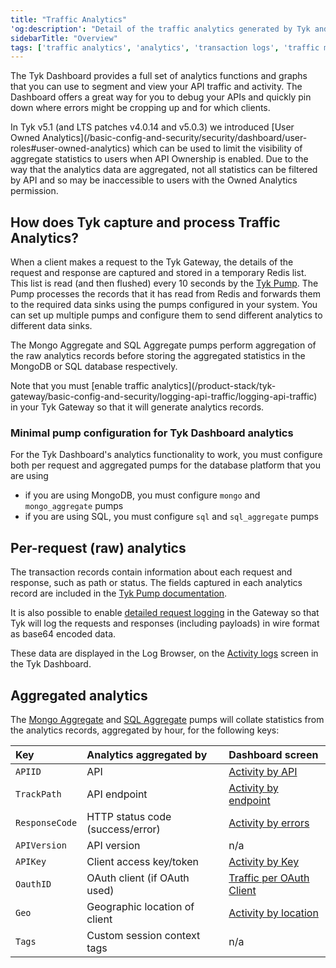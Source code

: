 ```yaml
---
title: "Traffic Analytics"
'og:description': "Detail of the traffic analytics generated by Tyk and presented via APIs or GUI"
sidebarTitle: "Overview"
tags: ['traffic analytics', 'analytics', 'transaction logs', 'traffic monitoring', 'Tyk analytics', 'Tyk pump analytics', 'Tyk aggregated analytics', 'Tyk detailed analytics']
---
```


The Tyk Dashboard provides a full set of analytics functions and graphs that you can use to segment and view your API traffic and activity. The Dashboard offers a great way for you to debug your APIs and quickly pin down where errors might be cropping up and for which clients.


<Note>
In Tyk v5.1 (and LTS patches v4.0.14 and v5.0.3) we introduced [User Owned Analytics](/basic-config-and-security/security/dashboard/user-roles#user-owned-analytics) which can be used to limit the visibility of aggregate statistics to users when API Ownership is enabled. Due to the way that the analytics data are aggregated, not all statistics can be filtered by API and so may be inaccessible to users with the Owned Analytics permission.
</Note>


## How does Tyk capture and process Traffic Analytics?
When a client makes a request to the Tyk Gateway, the details of the request and response are captured and stored in a temporary Redis list. This list is read (and then flushed) every 10 seconds by the [Tyk Pump](/tyk-pump). The Pump processes the records that it has read from Redis and forwards them to the required data sinks using the pumps configured in your system. You can set up multiple pumps and configure them to send different analytics to different data sinks.

The Mongo Aggregate and SQL Aggregate pumps perform aggregation of the raw analytics records before storing the aggregated statistics in the MongoDB or SQL database respectively.


<Note>
Note that you must [enable traffic analytics](/product-stack/tyk-gateway/basic-config-and-security/logging-api-traffic/logging-api-traffic) in your Tyk Gateway so that it will generate analytics records.
</Note>


### Minimal pump configuration for Tyk Dashboard analytics
For the Tyk Dashboard's analytics functionality to work, you must configure both per request and aggregated pumps for the database platform that you are using
 - if you are using MongoDB, you must configure `mongo` and `mongo_aggregate` pumps
 - if you are using SQL, you must configure `sql` and `sql_aggregate` pumps

## Per-request (raw) analytics
The transaction records contain information about each request and response, such as path or status. The fields captured in each analytics record are included in the [Tyk Pump documentation](/tyk-stack/tyk-pump/tyk-analytics-record-fields).

It is also possible to enable [detailed request logging](/product-stack/tyk-gateway/basic-config-and-security/logging-api-traffic/detailed-recording) in the Gateway so that Tyk will log the requests and responses (including payloads) in wire format as base64 encoded data.

These data are displayed in the Log Browser, on the [Activity logs](/tyk-stack/tyk-manager/analytics/log-browser) screen in the Tyk Dashboard.

## Aggregated analytics
The [Mongo Aggregate](/tyk-pump/tyk-pump-configuration/tyk-pump-dashboard-config#2-mongo-aggregate-pump) and [SQL Aggregate](/tyk-pump/tyk-pump-configuration/tyk-pump-dashboard-config#2-sql-aggregate-pump) pumps will collate statistics from the analytics records, aggregated by hour, for the following keys:

| Key            |  Analytics aggregated by         | Dashboard screen                                                                              |
| :---------------- | :---------------------------------- | :----------------------------------------------------------------------------------------------- |
| `APIID`        | API                              | [Activity by API](/tyk-dashboard-analytics/traffic-per-api)                      |
| `TrackPath`    | API endpoint                     | [Activity by endpoint](/product-stack/tyk-dashboard/advanced-configurations/analytics/activity-by-endpoint) |
| `ResponseCode` | HTTP status code (success/error) | [Activity by errors](/tyk-dashboard-analytics/error-overview)                    |
| `APIVersion`   | API version                      | n/a                                                                                              |
| `APIKey`       | Client access key/token          | [Activity by Key](/tyk-dashboard-analytics/traffic-per-token)                    |
| `OauthID`      | OAuth client (if OAuth used)     | [Traffic per OAuth Client](/tyk-dashboard-analytics/traffic-per-oauth-client)    |
| `Geo`          | Geographic location of client    | [Activity by location](/tyk-stack/tyk-manager/analytics/geographic-distribution) |
| `Tags`         | Custom session context tags      | n/a                                                                                              |

